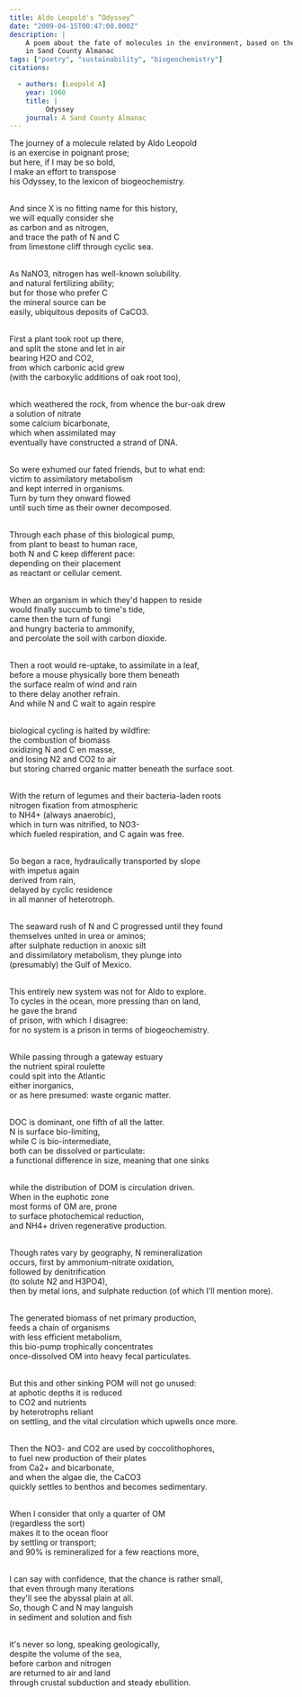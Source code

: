 ```yaml
---
title: Aldo Leopold's “Odyssey”
date: "2009-04-15T00:47:00.000Z"
description: |
    A poem about the fate of molecules in the environment, based on the Aldo Leopold essay
    in Sand County Almanac
tags: ["poetry", "sustainability", "biogeochemistry"]
citations:

  - authors: [Leopold A]
    year: 1960
    title: |
         Odyssey
    journal: A Sand County Almanac
---
```


The journey of a molecule related by Aldo Leopold<br/>
is an exercise in poignant prose;<br/>
but here, if I may be so bold,<br/>
I make an effort to transpose<br/>
his Odyssey, to the lexicon of biogeochemistry.<br/><br/>

And since X is no fitting name for this history,<br/>
we will equally consider she<br/>
as carbon and as nitrogen,<br/>
and trace the path of N and C<br/>
from limestone cliff through cyclic sea.<br/><br/>

As NaNO3, nitrogen has well-known solubility.<br/>
and natural fertilizing ability;<br/>
but for those who prefer C<br/>
the mineral source can be<br/>
easily, ubiquitous deposits of CaCO3.<br/><br/>

First a plant took root up there,<br/>
and split the stone and let in air<br/>
bearing H2O and CO2,<br/>
from which carbonic acid grew<br/>
(with the carboxylic additions of oak root too),<br/><br/>

which weathered the rock, from whence the bur-oak drew<br/>
a solution of nitrate<br/>
some calcium bicarbonate,<br/>
which when assimilated may<br/>
eventually have constructed a strand of DNA.<br/>
<br/>

So were exhumed our fated friends, but to what end:<br/>
victim to assimilatory metabolism<br/>
and kept interred in organisms.<br/>
Turn by turn they onward flowed<br/>
until such time as their owner decomposed.<br/>
<br/>

Through each phase of this biological pump,<br/>
from plant to beast to human race,<br/>
both N and C keep different pace:<br/>
depending on their placement<br/>
as reactant or cellular cement.<br/>
<br/>

When an organism in which they'd happen to reside<br/>
would finally succumb to time's tide,<br/>
came then the turn of fungi<br/>
and hungry bacteria to ammonify,<br/>
and percolate the soil with carbon dioxide.<br/>
<br/>

Then a root would re-uptake, to assimilate in a leaf,<br/>
before a mouse physically bore them beneath<br/>
the surface realm of wind and rain<br/>
to there delay another refrain.<br/>
And while N and C wait to again respire<br/>
<br/>

biological cycling is halted by wildfire:<br/>
the combustion of biomass<br/>
oxidizing N and C en masse,<br/>
and losing N2 and CO2 to air<br/>
but storing charred organic matter beneath the surface soot.<br/>
<br/>

With the return of legumes and their bacteria-laden roots<br/>
nitrogen fixation from atmospheric<br/>
to NH4+ (always anaerobic),<br/>
which in turn was nitrified, to NO3-<br/>
which fueled respiration, and C again was free.<br/>
<br/>

So began a race, hydraulically transported by slope<br/>
with impetus again<br/>
derived from rain,<br/>
delayed by cyclic residence<br/>
in all manner of heterotroph.<br/>
<br/>

The seaward rush of N and C progressed until they found<br/>
themselves united in urea or aminos;<br/>
after sulphate reduction in anoxic silt<br/>
and dissimilatory metabolism, they plunge into<br/>
(presumably) the Gulf of Mexico.<br/>
<br/>

This entirely new system was not for Aldo to explore.<br/>
To cycles in the ocean, more pressing than on land,<br/>
he gave the brand<br/>
of prison, with which I disagree:<br/>
for no system is a prison in terms of biogeochemistry.<br/>
<br/>

While passing through a gateway estuary<br/>
the nutrient spiral roulette<br/>
could spit into the Atlantic<br/>
either inorganics,<br/>
or as here presumed: waste organic matter.<br/>
<br/>

DOC is dominant, one fifth of all the latter.<br/>
N is surface bio-limiting,<br/>
while C is bio-intermediate,<br/>
both can be dissolved or particulate:<br/>
a functional difference in size, meaning that one sinks<br/>
<br/>

while the distribution of DOM is circulation driven.<br/>
When in the euphotic zone<br/>
most forms of OM are, prone<br/>
to surface photochemical reduction,<br/>
and NH4+ driven regenerative production.<br/>
<br/>

Though rates vary by geography, N remineralization<br/>
occurs, first by ammonium-nitrate oxidation,<br/>
followed by denitrification<br/>
(to solute N2 and H3PO4),<br/>
then by metal ions, and sulphate reduction (of which I'll mention more).<br/>
<br/>

The generated biomass of net primary production,<br/>
feeds a chain of organisms<br/>
with less efficient metabolism,<br/>
this bio-pump trophically concentrates<br/>
once-dissolved OM into heavy fecal particulates.<br/>
<br/>

But this and other sinking POM will not go unused:<br/>
at aphotic depths it is reduced<br/>
to CO2 and nutrients<br/>
by heterotrophs reliant<br/>
on settling, and the vital circulation which upwells once more.<br/>
<br/>

Then the NO3- and CO2 are used by coccolithophores,<br/>
to fuel new production of their plates<br/>
from Ca2+ and bicarbonate,<br/>
and when the algae die, the CaCO3<br/>
quickly settles to benthos and becomes sedimentary.<br/>
<br/>

When I consider that only a quarter of OM<br/>
(regardless the sort)<br/>
makes it to the ocean floor<br/>
by settling or transport;<br/>
and 90% is remineralized for a few reactions more,<br/>
<br/>

I can say with confidence, that the chance is rather small,<br/>
that even through many iterations<br/>
they'll see the abyssal plain at all.<br/>
So, though C and N may languish<br/>
in sediment and solution and fish<br/>
<br/>

it's never so long, speaking geologically,<br/>
despite the volume of the sea,<br/>
before carbon and nitrogen<br/>
are returned to air and land<br/>
through crustal subduction and steady ebullition.<br/>
<br/>